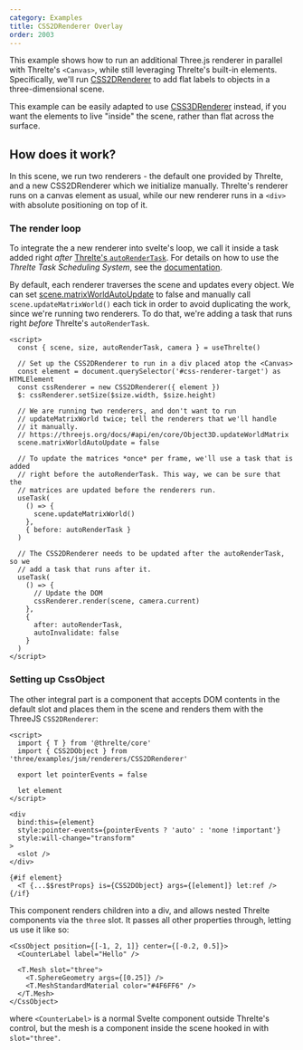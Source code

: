 ```yaml
---
category: Examples
title: CSS2DRenderer Overlay
order: 2003
---
```


This example shows how to run an additional Three.js renderer in parallel with
Threlte's `<Canvas>`, while still leveraging Threlte's built-in elements.
Specifically, we'll run
[CSS2DRenderer](https://threejs.org/docs/index.html#examples/en/renderers/CSS2DRenderer)
to add flat labels to objects in a three-dimensional scene.

This example can be easily adapted to use
[CSS3DRenderer](https://threejs.org/docs/index.html#examples/en/renderers/CSS3DRenderer)
instead, if you want the elements to live "inside" the scene, rather than flat
across the surface.

<Example path="renderers/CSS2DRenderer" />

## How does it work?

In this scene, we run two renderers - the default one provided by Threlte, and a
new CSS2DRenderer which we initialize manually. Threlte's renderer runs on a
canvas element as usual, while our new renderer runs in a `<div>` with absolute
positioning on top of it.

### The render loop

To integrate the a new renderer into svelte's loop, we call it inside a task
added right *after* [Threlte's
`autoRenderTask`](/docs/learn/basics/scheduling-tasks#default-tasks). For
details on how to use the *Threlte Task Scheduling System*, see the
[documentation](/docs/learn/basics/scheduling-tasks).

By default, each renderer traverses the scene and updates every object. We can
set
[scene.matrixWorldAutoUpdate](https://threejs.org/docs/#api/en/core/Object3D.matrixAutoUpdate)
to false and manually call `scene.updateMatrixWorld()` each tick in order to
avoid duplicating the work, since we're running two renderers. To do that, we're
adding a task that runs right *before* Threlte's `autoRenderTask`.

```svelte title="Scene.svelte"
<script>
  const { scene, size, autoRenderTask, camera } = useThrelte()

  // Set up the CSS2DRenderer to run in a div placed atop the <Canvas>
  const element = document.querySelector('#css-renderer-target') as HTMLElement
  const cssRenderer = new CSS2DRenderer({ element })
  $: cssRenderer.setSize($size.width, $size.height)

  // We are running two renderers, and don't want to run
  // updateMatrixWorld twice; tell the renderers that we'll handle
  // it manually.
  // https://threejs.org/docs/#api/en/core/Object3D.updateWorldMatrix
  scene.matrixWorldAutoUpdate = false

  // To update the matrices *once* per frame, we'll use a task that is added
  // right before the autoRenderTask. This way, we can be sure that the
  // matrices are updated before the renderers run.
  useTask(
    () => {
      scene.updateMatrixWorld()
    },
    { before: autoRenderTask }
  )

  // The CSS2DRenderer needs to be updated after the autoRenderTask, so we
  // add a task that runs after it.
  useTask(
    () => {
      // Update the DOM
      cssRenderer.render(scene, camera.current)
    },
    {
      after: autoRenderTask,
      autoInvalidate: false
    }
  )
</script>
```

### Setting up CssObject

The other integral part is a component that accepts DOM contents in the default
slot and places them in the scene and renders them with the ThreeJS
`CSS2DRenderer`:

```svelte title="CssObject.svelte"
<script>
  import { T } from '@threlte/core'
  import { CSS2DObject } from 'three/examples/jsm/renderers/CSS2DRenderer'

  export let pointerEvents = false

  let element
</script>

<div
  bind:this={element}
  style:pointer-events={pointerEvents ? 'auto' : 'none !important'}
  style:will-change="transform"
>
  <slot />
</div>

{#if element}
  <T {...$$restProps} is={CSS2DObject} args={[element]} let:ref />
{/if}
```

This component renders children into a div, and allows nested Threlte components
via the `three` slot. It passes all other properties through, letting us use it
like so:

```svelte
<CssObject position={[-1, 2, 1]} center={[-0.2, 0.5]}>
  <CounterLabel label="Hello" />

  <T.Mesh slot="three">
    <T.SphereGeometry args={[0.25]} />
    <T.MeshStandardMaterial color="#4F6FF6" />
  </T.Mesh>
</CssObject>
```

where `<CounterLabel>` is a normal Svelte component outside Threlte's control,
but the mesh is a component inside the scene hooked in with `slot="three"`.
